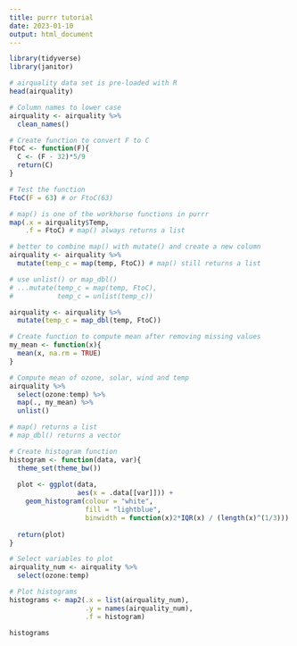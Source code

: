 ```yaml
---
title: purrr tutorial
date: 2023-01-10
output: html_document
---
```


```r
library(tidyverse)
library(janitor)
```

```r
# airquality data set is pre-loaded with R
head(airquality)

# Column names to lower case
airquality <- airquality %>% 
  clean_names()

# Create function to convert F to C
FtoC <- function(F){
  C <- (F - 32)*5/9
  return(C)
}

# Test the function
FtoC(F = 63) # or FtoC(63)

# map() is one of the workhorse functions in purrr
map(.x = airquality$Temp,
    .f = FtoC) # map() always returns a list

# better to combine map() with mutate() and create a new column
airquality <- airquality %>% 
  mutate(temp_c = map(temp, FtoC)) # map() still returns a list

# use unlist() or map_dbl()
# ...mutate(temp_c = map(temp, FtoC),
#           temp_c = unlist(temp_c))

airquality <- airquality %>% 
  mutate(temp_c = map_dbl(temp, FtoC))
```

```r
# Create function to compute mean after removing missing values
my_mean <- function(x){
  mean(x, na.rm = TRUE)
}

# Compute mean of ozone, solar, wind and temp
airquality %>% 
  select(ozone:temp) %>% 
  map(., my_mean) %>%
  unlist()

# map() returns a list
# map_dbl() returns a vector
```

```r
# Create histogram function
histogram <- function(data, var){
  theme_set(theme_bw())
  
  plot <- ggplot(data,
                 aes(x = .data[[var]])) +
    geom_histogram(colour = "white",
                   fill = "lightblue",
                   binwidth = function(x)2*IQR(x) / (length(x)^(1/3)))
  
  return(plot)
}

# Select variables to plot
airquality_num <- airquality %>% 
  select(ozone:temp)

# Plot histograms
histograms <- map2(.x = list(airquality_num),
                   .y = names(airquality_num),
                   .f = histogram)

histograms
```
